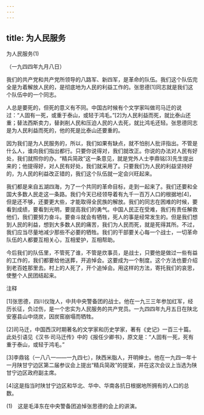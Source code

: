 ```yaml
---
---
---
```

title: 为人民服务
---



为人民服务(1)


（一九四四年九月八日）

我们的共产党和共产党所领导的八路军、新四军，是革命的队伍。我们这个队伍完全是为着解放人民的，是彻底地为人民的利益工作的。张思德[1]同志就是我们这个队伍中的一个同志。

人总是要死的，但死的意义有不同。中国古时候有个文学家叫做司马迁的说过：“人固有一死，或重于泰山，或轻于鸿毛。”[2]为人民利益而死，就比泰山还重；替法西斯卖力，替剥削人民和压迫人民的人去死，就比鸿毛还轻。张思德同志是为人民利益而死的，他的死是比泰山还要重的。

因为我们是为人民服务的，所以，我们如果有缺点，就不怕别人批评指出。不管是什么人，谁向我们指出都行。只要你说得对，我们就改正。你说的办法对人民有好处，我们就照你的办。“精兵简政”这一条意见，就是党外人士李鼎铭[3]先生提出来的；他提得好，对人民有好处，我们就采用了。只要我们为人民的利益坚持好的，为人民的利益改正错的，我们这个队伍就一定会兴旺起来。

我们都是来自五湖四海，为了一个共同的革命目标，走到一起来了。我们还要和全国大多数人民走这一条路。我们今天已经领导着有九千一百万人口的根据地[4]，但是还不够，还要更大些，才能取得全民族的解放。我们的同志在困难的时候，要看到成绩，要看到光明，要提高我们的勇气。中国人民正在受难，我们有责任解救他们，我们要努力奋斗。要奋斗就会有牺牲，死人的事是经常发生的。但是我们想到人民的利益，想到大多数人民的痛苦，我们为人民而死，就是死得其所。不过，我们应当尽量地减少那些不必要的牺牲。我们的干部要关心每一个战士，一切革命队伍的人都要互相关心，互相爱护，互相帮助。

今后我们的队伍里，不管死了谁，不管是炊事员，是战士，只要他是做过一些有益的工作的，我们都要给他送葬，开追悼会。这要成为一个制度。这个方法也要介绍到老百姓那里去。村上的人死了，开个追悼会。用这样的方法，寄托我们的哀思，使整个人民团结起来。

注释

[1]张思德，四川仪陇人，中共中央警备团的战士。他在一九三三年参加红军，经历长征，负过伤，是一个忠实为人民服务的共产党员。一九四四年九月五日在陕北安塞县山中烧炭，因炭窑崩塌而牺牲。

[2]司马迁，中国西汉时期著名的文学家和历史学家，著有《史记》一百三十篇。此处引语见《汉书·司马迁传》中的《报任少卿书》，原文是：“人固有一死，死有重于泰山，或轻于鸿毛。”

[3]李鼎铭（一八八一——一九四七），陕西米脂人，开明绅士。他在一九四一年十一月陕甘宁边区第二届参议会上提出“精兵简政”的提案，并在这次会议上当选为陕甘宁边区政府副主席。



[4]这是指当时陕甘宁边区和华北、华中、华南各抗日根据地所拥有的人口的总数。

(1)　这是毛泽东在中央警备团追悼张思德的会上的讲演。